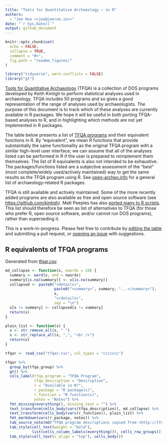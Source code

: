 ```yaml
---
title: "Tools for Quantitative Archaeology – in R"
authors:
  - "Joe Roe <<joe@joeroe.io>>"
date: "`r Sys.Date()`"
output: github_document
---
```


<!-- Generated from README.Rmd -->

```r
knitr::opts_chunk$set(
  echo = FALSE,
  collapse = TRUE,
  comment = "#>",
  fig.path = "readme_figures/"
)

library("tidyverse", warn.conflicts = FALSE)
library("gt")
```

[Tools for Quantitative Archaeology](http://tfqa.com) (TFQA) is a collection of DOS programs developed by Keith Kintigh to perform statistical analyses used in archaeology.
TFQA includes 50 programs and so gives a good representation of the range of analyses used by archaeologists.
The purpose of this document is to track which of these analyses are currently available in R packages.
We hope it will be useful in both porting TFQA-based analyses to R, and in highlighting which methods are not yet implemented in R packages.

The table below presents a list of [TFQA programs](http://tfqa.com/programs.htm) and their equivalent functions in R.
By "equivalent", we mean R functions that provide substantially the same functionality as the original TFQA program with a similar high-level user interface; 
we can assume that all of the analyses listed can be performed in R if the user is prepared to reimplement them themselves. 
The list of R equivalents is also not intended to be exhaustive.
The packages/functions listed are a subjective assessment of the "best" (most complete/widely used/actively maintained) way to get the same results as the TFQA program using R.
See [open-archeo.info](http://open-archaeo.info/) for a general list of archaeology-related R packages.

TFQA is still available and actively maintained.
Some of the more recently added programs are also available as free and open source software (see <https://github.com/kintigh>).
Matt Peeples has also [ported many to R scripts](https://mattpeeples.net/?page_id=656).
This list should therefore be seen as list of alternatives to TFQA (for those who prefer R, open source software, and/or cannot run DOS programs), rather than superseding it.

This is a work-in-progress.
Please feel free to contribute by [editing the table](/sslarch/tfqar/blob/main/tfqar.csv) and submitting a pull request, or [opening an issue](/sslarch/tfqar/issues) with suggestions.

## R equivalents of TFQA programs

Generated from [tfqar.csv](/sslarch/tfqar/blob/main/tfqar.csv).

```r
md_collapse <- function(x, nwords = 10) {
  summary <- word(x, end = nwords)
  summary[is.na(summary)] <- x[is.na(summary)]
  collapsed <- paste0("<details>",
                      paste0("<summary>", summary, "...</summary>"),
                      x,
                      "</details>",
                      sep = "\n")
  x[x != summary] <- collapsed[x != summary]
  return(x)
}

plain_list <- function(x) {
  x <- str_remove_all(x, " ")
  x <- str_replace_all(x, ",", "<br />")
  return(x)
}
```

```r
tfqar <- read_csv("tfqar.csv", col_types = "ccccccc")

tfqar %>% 
  group_by(tfqa_group) %>% 
  gt() %>% 
  cols_label(tfqa_program = "TFQA Program",
             tfqa_description = "Description",
             r = "Available in R?",
             r_package = "R package(s)",
             r_function = "R function(s)",
             notes = "Notes") %>% 
  fmt_missing(everything(), missing_text = "") %>% 
  text_transform(cells_body(vars(tfqa_description)), md_collapse) %>% 
  text_transform(cells_body(vars(r_function)), plain_list) %>% 
  fmt_markdown(vars(r_package, notes)) %>% 
  tab_source_note(md("TFQA program descriptions copied from <http://tfqa.com/programs.htm>")) %>% 
  tab_style(cell_text(weight = "bold"), 
            list(cells_column_labels(everything()), cells_row_groups())) %>%
  tab_style(cell_text(v_align = "top"), cells_body())
```
